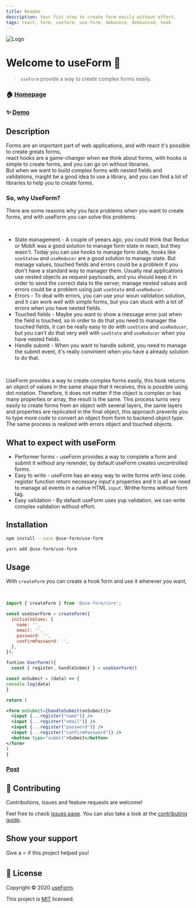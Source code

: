 ```yaml
---
title: Readme
description: Your fist step to create form easily without effort.
tags: react, form, useform, use-form, debounce, debounced, hook
---
```


![Logo](https://raw.githubusercontent.com/use-form/use-form/main/img/logo3.png)

# Welcome to useForm 👋

> `useForm` provide a way to create complex forms easily.

### 🏠 [Homepage](https://useform.org)

### ✨ [Demo](https://codesandbox.io/s/useform-2u2ju)

## Description

Forms are an important part of web applications, and with react it's possible to create greats forms,  
react hooks are a game-changer when we think about forms, with hooks is simple to create forms, and you can go on without libraries.  
But when we want to build complex forms with nested fields and validations, maight be a good idea to use a library, and you can find a lot of libraries to help you to create forms.

### So, why UseForm?

There are some reasons why you face problems when you want to create forms, and with useForm you can solve this problems.

<br />

- State management - A couple of yeears ago, you could think that Redux or
  MobX was a good solution to manage form state in react, but they wasn't. Today
  you can use hooks to manage form state, hooks like `useStatew` and `useReducer`
  are a good solution to manage state. But manage values, touched fields and
  errors could be a problem if you don't have a standard way to manager them.
  Usually real applications use nested objects as request paylooads, and you
  should keep it in order to send the correct data to the server, manage nested
  values and errors could be a problem using just `useState` and `useReducer`.
- Errors - To deal with errors, you can use your woun validation solution, and it
  can work well with simple forms, but you can stuck with a lot of errors when you
  have nested fields.
- Touched fields - Maybe you want to show a message error
  just when the field is touched, so in order to do that you need to manager the
  touched fields, it can be really easy to do with `useState` and `useReducer`,
  but you can't do that very well with `useState` and `useReducer` when you have
  nested fields.
- Handle submit - When you want to handle submit, you need to
  manage the submit event, it's really convinient when you have a already solution
  to do that.

<br />

UseForm provides a way to create complex forms easily, this hook returns an object
of values ​​in the same shape that it receives, this is possible using dot notation.
Therefore, it does not matter if the object is complex or has many properties or
array, the result is the same. This process turns very easily to create forms from
an object with several layers, the same layers and properties are replicated in the
final object, this approach prevents you to type more code to convert an object from
form to backend object type. The same process is realized with errors object and
touched objects.

## What to expect with useForm

- Performer forms - useForm provides a way to complete a form and submit it without any rerender, by default useForm creates uncontrolled forms.
- Easy to write - useForm has an easy way to write forms with less code. register function return necessary input's properties and it is all we need to manage all events in a native HTML `input`. Writhe forms without form tag.
- Easy validation - By default useForm uses yup validation, we can write complex validation without effort.

## Installation

```bash
npm install --save @use-form/use-form
```

```bash
yarn add @use-form/use-form
```

## Usage

With `createForm` you can create a hook form and use it wherever you want,

<br />

```jsx
import { createForm } from '@use-form/core';

const useUserForm = createForm({
  initialValues: {
    name: '',
    email: '',
    password: '',
    confirmPassword: '',
  },
});
```

```jsx
funtion UserForm(){
  const { register, handleSubmit } = useUserForm()

const onSubmit = (data) => {
console.log(data)
}

return (

<form onSubmit={handleSubmit(onSubmit)}>
  <input {...register("name")} />
  <input {...register("email")} />
  <input {...register("password")} />
  <input {...register("confirmPassword")} />
  <button type="submit">Submit</button>
</form>
)
}
```

### [Post](https://dev.to/jucian0/building-forms-with-useform-1cna)

## 🤝 Contributing

Contributions, issues and feature requests are welcome!

Feel free to check [issues page](https://github.com/use-form/use-form/issues). You can also take a look at the [contributing guide](https://github.com/Jucian0/use-form/blob/main/CONTRIBUTING.md).

## Show your support

Give a ⭐️ if this project helped you!

## 📝 License

Copyright © 2020 [useForm](https://github.com/use-form).

This project is [MIT](https://github.com/use-form/use-form/blob/53debd6986650f76561795f2069d6eebc5db6c65/LICENSE) licensed.
